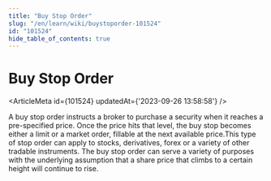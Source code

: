 ```yaml
---
title: "Buy Stop Order"
slug: "/en/learn/wiki/buystoporder-101524"
id: "101524"
hide_table_of_contents: true
---
```



# Buy Stop Order

<ArticleMeta id={101524} updatedAt={'2023-09-26 13:58:58'} />
<div className='border-solid border-b border-t-0 my-4 border-[var(--ifm-color-gray-300)]' />

A buy stop order instructs a broker to purchase a security when it reaches a pre-specified price. Once the price hits that level, the buy stop becomes either a limit or a market order, fillable at the next available price.This type of stop order can apply to stocks, derivatives, forex or a variety of other tradable instruments. The buy stop order can serve a variety of purposes with the underlying assumption that a share price that climbs to a certain height will continue to rise.

